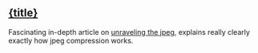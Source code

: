 
<h2><a href={url}>{title}</a></h2>
Fascinating in-depth article on <a href={url}>unraveling the jpeg</a>, explains really clearly exactly how jpeg compression works.
